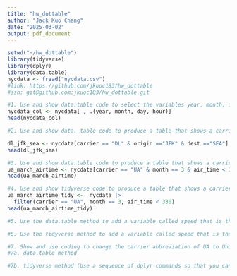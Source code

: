 ```yaml
---
title: "hw_dottable"
author: "Jack Kuo Chang"
date: "2025-03-02"
output: pdf_document
---
```


```r
setwd("~/hw_dottable")
library(tidyverse)
library(dplyr)
library(data.table)
nycdata <- fread("nycdata.csv") 
#link: https://github.com/jkuoc183/hw_dottable
#ssh: git@github.com:jkuoc183/hw_dottable.git
```

```r
#1.	Use and show data.table code to select the variables year, month, day, and hour from the imported flights data
nycdata_col <- nycdata[ , .(year, month, day, hour)]
head(nycdata_col)
```

```r
#2. Use and show data. table code to produce a table that shows a carrier of DL, an origin of JFK and a destination of SEA

dl_jfk_sea <- nycdata[carrier == "DL" & origin =="JFK" & dest =="SEA"]
head(dl_jfk_sea)
```


```r
#3.	Use and show data.table code to produce a table that shows a carrier of UA, a month of March, and an airtime that is below 330.
ua_march_airtime <- nycdata[carrier == "UA" & month == 3 & air_time < 330]
head(ua_march_airtime)
```


```r
#4.	Use and show tidyverse code to produce a table that shows a carrier of UA, a month of March, and an airtime that is below 330.
ua_march_airtime_tidy <-  nycdata |> 
  filter(carrier == "UA", month == 3, air_time < 330)
head(ua_march_airtime_tidy)
```


```r
#5. Use the data.table method to add a variable called speed that is the average air speed of the plane in miles per hour.

```


```r
#6.	Use the tidyverse method to add a variable called speed that is the average air speed of the plane in miles per hour.

```

```r
#7.	Show and use coding to change the carrier abbreviation of UA to UniitedAir,
#7a. data.table method


```

```r
#7b. tidyverse method (Use a sequence of dplyr commands so that you can see the change in your table)

```